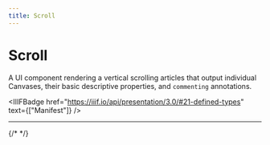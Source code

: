 ```yaml
---
title: Scroll
---
```



# Scroll

A UI component rendering a vertical scrolling articles that output individual Canvases, their basic descriptive properties, and `commenting` annotations.

<IIIFBadge
  href="https://iiif.io/api/presentation/3.0/#21-defined-types"
  text={["Manifest"]}
/>

---

<Scroll iiifContent="https://raw.githubusercontent.com/nulib/maktaba-prototype/main/public/fixtures/iiif/manifest/three-stations-of-religion.json" />

{/* <Scroll iiifContent="https://digital.lib.utk.edu/assemble/manifest/civilwar/5756" /> */}
